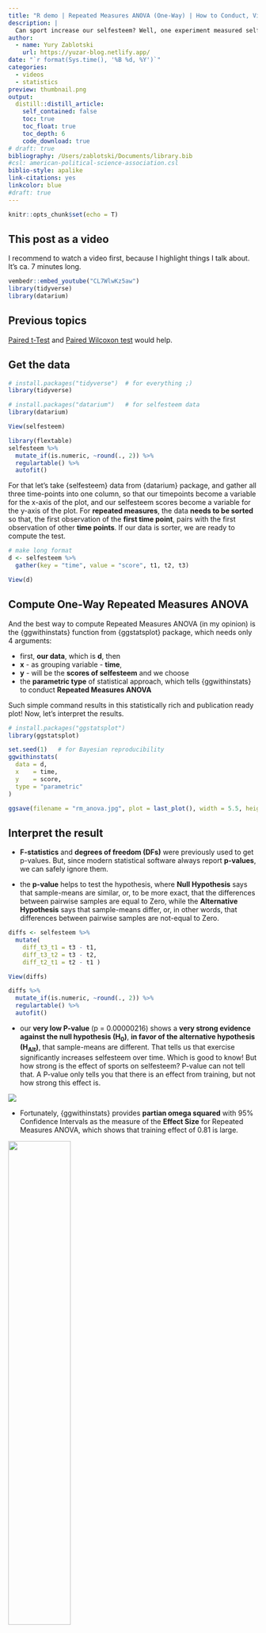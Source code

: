```yaml
---
title: "R demo | Repeated Measures ANOVA (One-Way) | How to Conduct, Visualise and Interpret"
description: |
  Can sport increase our selfesteem? Well, one experiment measured self-esteem of 10 people on three different time points and used Repeated Measures ANOVA to answer this question. So, let's learn how to produce this statistically rich plot using only one simple command and how to interpret all these results.
author:
  - name: Yury Zablotski
    url: https://yuzar-blog.netlify.app/
date: "`r format(Sys.time(), '%B %d, %Y')`"
categories:
  - videos
  - statistics
preview: thumbnail.png
output:
  distill::distill_article:
    self_contained: false
    toc: true
    toc_float: true
    toc_depth: 6
    code_download: true
# draft: true
bibliography: /Users/zablotski/Documents/library.bib
#csl: american-political-science-association.csl
biblio-style: apalike
link-citations: yes
linkcolor: blue
#draft: true
---
```



```r
knitr::opts_chunk$set(echo = T)
```

## This post as a video

I recommend to watch a video first, because I highlight things I talk about. It's ca. 7 minutes long. 

```r
vembedr::embed_youtube("CL7WlwKz5aw")
library(tidyverse)
library(datarium)
```

## Previous topics

[Paired t-Test](https://yuzar-blog.netlify.app/posts/2022-01-22-pairedsamplesttestinr/) and [Paired Wilcoxon test](https://yuzar-blog.netlify.app/posts/2022-01-13-pairedsampleswilcoxonsigned-ranktestinr/) would help.

## Get the data

```r
# install.packages("tidyverse")  # for everything ;)
library(tidyverse)

# install.packages("datarium")   # for selfesteem data
library(datarium)

View(selfesteem)
```

```r
library(flextable)
selfesteem %>% 
  mutate_if(is.numeric, ~round(., 2)) %>%
  regulartable() %>% 
  autofit()
```

For that let's take {selfesteem} data from {datarium} package, and gather all three time-points into one column, so that our timepoints become a variable for the x-axis of the plot, and our selfesteem scores become a variable for the y-axis of the plot. For **repeated measures**, the data **needs to be sorted** so that, the first observation of the **first time point**, pairs with the first observation of other **time points**. If our data is sorter, we are ready to compute the test.

```r
# make long format
d <- selfesteem %>%
  gather(key = "time", value = "score", t1, t2, t3) 

View(d)
```


## Compute One-Way Repeated Measures ANOVA 

And the best way to compute Repeated Measures ANOVA (in my opinion) is the {ggwithinstats} function from {ggstatsplot} package, which needs only 4 arguments:

- first, **our data**, which is **d**, then
- **x** - as grouping variable - **time**,
- **y** - will be the **scores of selfesteem** and we choose
- the **parametric type** of statistical approach, which tells {ggwithinstats} to conduct **Repeated Measures ANOVA**

Such simple command results in this statistically rich and publication ready plot! Now, let's interpret the results.

```r
# install.packages("ggstatsplot")
library(ggstatsplot)

set.seed(1)   # for Bayesian reproducibility
ggwithinstats(
  data = d,
  x    = time, 
  y    = score, 
  type = "parametric"
)

ggsave(filename = "rm_anova.jpg", plot = last_plot(), width = 5.5, height = 5.5)
```

## Interpret the result

- **F-statistics** and **degrees of freedom (DFs)** were previously used to get p-values. But, since modern statistical software always report **p-values**, we can safely ignore them.

- the **p-value** helps to test the hypothesis, where **Null Hypothesis** says that sample-means are similar, or, to be more exact, that the differences between pairwise samples are equal to Zero, while the **Alternative Hypothesis** says that sample-means differ, or, in other words, that differences between pairwise samples are not-equal to Zero.


```r
diffs <- selfesteem %>%
  mutate(
    diff_t3_t1 = t3 - t1,
    diff_t3_t2 = t3 - t2,
    diff_t2_t1 = t2 - t1 )

View(diffs)
```


```r
diffs %>% 
  mutate_if(is.numeric, ~round(., 2)) %>%
  regulartable() %>% 
  autofit()
```

- our **very low P-value** (p = 0.00000216) shows a **very strong evidence against the null hypothesis (H~0~)**,  **in favor of the alternative hypothesis (H~Alt~)**, that sample-means are different. That tells us that exercise significantly increases selfesteem over time. Which is good to know! But how strong is the effect of sports on selfesteem? P-value can not tell that. A P-value only tells you that there is an effect from training, but not how strong this effect is. 

![](p_value_interpretation.png)

- Fortunately, {ggwithinstats} provides **partian omega squared** with 95% Confidence Intervals as the measure of the **Effect Size** for Repeated Measures ANOVA, which shows that training effect of 0.81 is large.

![](interpret_omega_squared.png){width=50%}

- Moreover, {ggwithinstats} also provides a **Bayesian Effect Size**, namely the **coefficient of determination** - $R_2$ with 95% Highest Density Intervals. $R_2$ shows the explanatory power of our model and since $R_2$ goes from 0 to 100%, the explanatory power of 82% in our model is huge, or, if we interpret $R_2$ as the effect size, our effects is substantial.

![](interpret_r_squared.png){width=50%}

- If that's not enough, we can have a look at the **Bayes Factor**, which is conceptually similar to the **p-value**. Our **Bayes Factor** of -20 indicates a **Decisive evidence for the alternative hypothesis** - that training does increase our selfesteem … which IS in line with the frequentists statistics on the top of the plot.

![](bf_interpretation.png)

- now, both, **Bayes Factor** and **p-value** tell us that difference among time-points exists, however, they don't show between which time-points exactly. That's why we need to compare every timepoint to every other timepoint pairwisely. 

- by the way, our two global tests are often called with a strange name - **omnibus test**, while the pairwise tests between time-points, are sometimes described in a dead latin language as - **post-hoc** - which means - **after the event** - in plain English. I really think those unnecessary names make statistics more complicated then it is. 

- Anyway, {ggwithinstats} **automatically knows that we need Paired t-Tests for Repeated Measures ANOVA, automatically conducts those tests and displays p-values and even corrects p-values for multiple comparisons without any additional code**. How cool is that!

Here is a quick proof that {ggwithinstats} indeed uses paired t-test.

```r
pairwise.t.test(d$score, d$time,
                paired=T, 
                p.adjust.method = "holm")
```

## Customise the result

However, if we want to, we can easily customize our plot by using either additional arguments within the function, or arguments from {ggplot2} package outside of it. For example, 

- if you found outliers in your data, you can display them on the plot and 
- use a **robust ANOVA** to minimize the effect of outliers,
- here again, the function automatically uses correct pairwise tests for every omnibus test and corrects p-values for multiple comparisons with a Holm method,
- which you can easily change to a more famous **Bonferroni correction for multiple comparisons** ... but I wouldn't recommend it, because Bonferroni correction is too conservative and we could miss some interesting result
- then, if you want to display **not only significant**, but **all comparisons**,
- if you want to hide either Frequentists or Bayesian statistics, or both...

you can easily do that and much more. Just ask R about {?ggwithinstats} function and try some things out, I am sure you'll enjoy it. 

```r
ggwithinstats(
  data = d,
  x    = time, 
  y    = score, 
  outlier.tagging = T,
  type = "robust", 
  p.adjust.method = "bonferroni", 
  pairwise.display = "all",
  # pairwise.comparisons = FALSE,   
  results.subtitle = F,
  bf.message = F
) + 
  ylab("selfesteem score")+
  theme_classic()+
  theme(legend.position = "top")

?ggwithinstats
```





## Check Sphericity & Normality assumptions

Now, the last thing is important - please check both the Sphericity & Normality assumptions, otherwise you'll choose a wrong test and either miss a discovery having a wrong big p-value (also called - Type II Error) or you'll find some nonsense having a wrong small p-value (also called - Type I Error). 

Repeated Measures ANOVA needs Sphericity, where Sphericity simply means that data-spread inside of the groups is similar. To say it a more correct but more boring way, - Sphericity is a condition where variances of the differences between all combinations of related groups don't differ. You know that **Variance** IS IMPORTANT, because the name of our test - ANOVA - is actually the abbreviation of the **AN**alises **O**f **VA**riances. However, since most of the real world data have different variances, {ggwithinstats} already accounts for Sphericity by default. You can still check Sphericity assumption by yourself and I'll show you how in a moment, but for now let's talk about normality...

ANOVA also needs the data to be normally distributed, or bell shaped, but often compares **a lot of groups**, so that checking normality of separate groups for usual ANOVA or differences between those groups for Repeated Measures ANOVA, might become cumbersome. 

The {aov_ez} function from {avex} package allows to easily check both assumptions. First, it conducts **Mauchly Test for Sphericity** and **automatically corrects p-values** of omnibus test. So that, if Sphericity was violated, you'll take the corrected p-value. Secondly, instead of checking the normality of thousands of groups, we can **check the normality of the residuals** of our ANOVA model, where all groups are already included. We then decide whether we stay with the **Parametric Repeated Measures ANOVA** if residuals are normally distributed, like in our example, or go to the **Nonparametric Friedman test** if residuals are not-normally distributed, which is a completely different story.

```r
# old hard way
# install.packages(afex)

library(afex)
hard <- aov_ez(
  data   = d,
  id     = "id", 
  dv     = "score",  
  within = "time")

summary(hard)

residuals(hard) %>% shapiro.test()
```


Sphericity is conceptually similar to homogeneity of variances in a between-subjects ANOVA. The violation of Sphericity makes repeated measures ANOVA to become too liberal (increases the Type I Error, or, as I like to say - increases the probability to find nonsense). Luckely, there are corrections for sphericity already build into {ggwithingstats}.

## What's next, or when not to use Repeated Measures ANOVA

- if samples are independent and normally distributed apply Student's (variances are similar) or Welsh ANOVA (homogeneity of variances is violated)
- if samples are small (n<30) and not-normally distributed, use [Friedman test](https://yury-zablotski.netlify.app/post/fr_test/)
- Repeated Measures ANOVA is actually capricious and cranky. It does not like missing values or not exactly the same number of repeated measures for all individuals (imbalanced design), it often overfits, checking assumptions gets to cumbersome if we want to add more then one predictors. Thus, the solution for almost all of these problems and the most logical next step in your learning journey are - [Mixed Effects Models](https://yury-zablotski.netlify.app/post/mixed-effects-models-1/).

---

If you think, I missed something, please comment on it, and I’ll improve this tutorial.

**Thank you for learning!**



